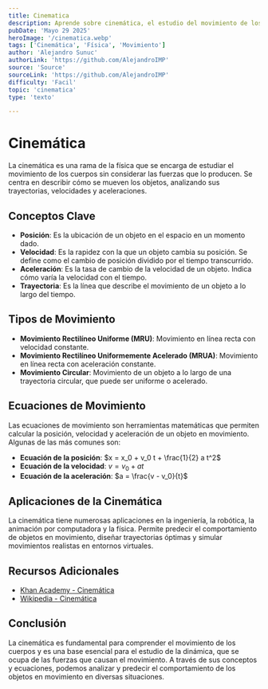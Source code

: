 ```yaml
---
title: Cinematica
description: Aprende sobre cinemática, el estudio del movimiento de los cuerpos sin considerar las fuerzas que lo producen.
pubDate: 'Mayo 29 2025'
heroImage: '/cinematica.webp'
tags: ['Cinemática', 'Física', 'Movimiento']
author: 'Alejandro Sunuc'
authorLink: 'https://github.com/AlejandroIMP'
source: 'Source'
sourceLink: 'https://github.com/AlejandroIMP'
difficulty: 'Facil'
topic: 'cinematica'
type: 'texto'

---
```

# Cinemática
La cinemática es una rama de la física que se encarga de estudiar el movimiento de los cuerpos sin considerar las fuerzas que lo producen. Se centra en describir cómo se mueven los objetos, analizando sus trayectorias, velocidades y aceleraciones.
## Conceptos Clave
- **Posición**: Es la ubicación de un objeto en el espacio en un momento dado.
- **Velocidad**: Es la rapidez con la que un objeto cambia su posición. Se define como el cambio de posición dividido por el tiempo transcurrido.
- **Aceleración**: Es la tasa de cambio de la velocidad de un objeto. Indica cómo varía la velocidad con el tiempo.
- **Trayectoria**: Es la línea que describe el movimiento de un objeto a lo largo del tiempo.
## Tipos de Movimiento
- **Movimiento Rectilíneo Uniforme (MRU)**: Movimiento en línea recta con velocidad constante.
- **Movimiento Rectilíneo Uniformemente Acelerado (MRUA)**: Movimiento en línea recta con aceleración constante.
- **Movimiento Circular**: Movimiento de un objeto a lo largo de una trayectoria circular, que puede ser uniforme o acelerado.
## Ecuaciones de Movimiento

Las ecuaciones de movimiento son herramientas matemáticas que permiten calcular la posición, velocidad y aceleración de un objeto en movimiento. Algunas de las más comunes son:

- **Ecuación de la posición**: $x = x_0 + v_0 t + \frac{1}{2} a t^2$
- **Ecuación de la velocidad**: $v = v_0 + a t$
- **Ecuación de la aceleración**: $a = \frac{v - v_0}{t}$
## Aplicaciones de la Cinemática
La cinemática tiene numerosas aplicaciones en la ingeniería, la robótica, la animación por computadora y la física. Permite predecir el comportamiento de objetos en movimiento, diseñar trayectorias óptimas y simular movimientos realistas en entornos virtuales.
## Recursos Adicionales
- [Khan Academy - Cinemática](https://es.khanacademy.org/science/physics/one-dimensional-motion)
- [Wikipedia - Cinemática](https://es.wikipedia.org/wiki/Cinem%C3%A1tica)
## Conclusión
La cinemática es fundamental para comprender el movimiento de los cuerpos y es una base esencial para el estudio de la dinámica, que se ocupa de las fuerzas que causan el movimiento. A través de sus conceptos y ecuaciones, podemos analizar y predecir el comportamiento de los objetos en movimiento en diversas situaciones.
 